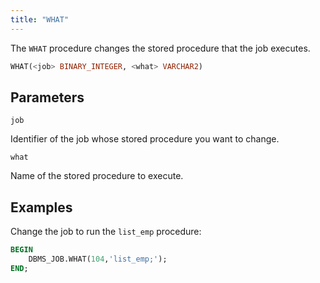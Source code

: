 ```yaml
---
title: "WHAT"
---
```


The `WHAT` procedure changes the stored procedure that the job executes.

```sql
WHAT(<job> BINARY_INTEGER, <what> VARCHAR2)
```

## Parameters

`job`

 Identifier of the job whose stored procedure you want to change.

`what`

 Name of the stored procedure to execute.

## Examples

Change the job to run the `list_emp` procedure:

```sql
BEGIN
    DBMS_JOB.WHAT(104,'list_emp;');
END;
```
